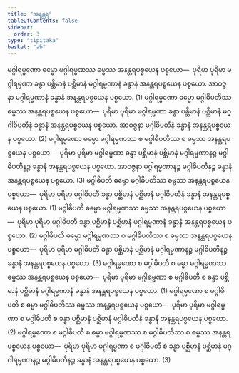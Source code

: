 ```yaml
---
title: "အနန္တရ"
tableOfContents: false
sidebar:
  order: 3
type: "tipitaka"
basket: "ab"
---
```



<DynamicBreadcrumb />

<Division number="36">

<Paragraph number="2530">
မဂ္ဂါရမ္မဏော ဓမ္မော မဂ္ဂါရမ္မဏဿ ဓမ္မဿ အနန္တရပစ္စယေန ပစ္စယော—  ပုရိမာ ပုရိမာ မဂ္ဂါရမ္မဏာ ခန္ဓာ ပစ္ဆိမာနံ ပစ္ဆိမာနံ မဂ္ဂါရမ္မဏာနံ ခန္ဓာနံ အနန္တရပစ္စယေန ပစ္စယော. အာဝဇ္ဇနာ မဂ္ဂါရမ္မဏာနံ ခန္ဓာနံ အနန္တရပစ္စယေန ပစ္စယော. (1)
</Paragraph>

<Paragraph number="2531">
မဂ္ဂါရမ္မဏော ဓမ္မော မဂ္ဂါဓိပတိဿ ဓမ္မဿ အနန္တရပစ္စယေန ပစ္စယော—  ပုရိမာ ပုရိမာ မဂ္ဂါရမ္မဏာ ခန္ဓာ ပစ္ဆိမာနံ ပစ္ဆိမာနံ မဂ္ဂါဓိပတီနံ ခန္ဓာနံ အနန္တရပစ္စယေန ပစ္စယော. အာဝဇ္ဇနာ မဂ္ဂါဓိပတီနံ ခန္ဓာနံ အနန္တရပစ္စယေန ပစ္စယော. (2)
</Paragraph>

<Paragraph number="2532">
မဂ္ဂါရမ္မဏော ဓမ္မော မဂ္ဂါရမ္မဏဿ စ မဂ္ဂါဓိပတိဿ စ ဓမ္မဿ အနန္တရပစ္စယေန ပစ္စယော—  ပုရိမာ ပုရိမာ မဂ္ဂါရမ္မဏာ ခန္ဓာ ပစ္ဆိမာနံ ပစ္ဆိမာနံ မဂ္ဂါရမ္မဏာနဉ္စ မဂ္ဂါဓိပတီနဉ္စ ခန္ဓာနံ အနန္တရပစ္စယေန ပစ္စယော. အာဝဇ္ဇနာ မဂ္ဂါရမ္မဏာနဉ္စ မဂ္ဂါဓိပတီနဉ္စ ခန္ဓာနံ အနန္တရပစ္စယေန ပစ္စယော. (3)
</Paragraph>

</Division>
<Division number="37">

<Paragraph number="2533">
မဂ္ဂါဓိပတိ ဓမ္မော မဂ္ဂါဓိပတိဿ ဓမ္မဿ အနန္တရပစ္စယေန ပစ္စယော—  ပုရိမာ ပုရိမာ မဂ္ဂါဓိပတီ ခန္ဓာ ပစ္ဆိမာနံ ပစ္ဆိမာနံ မဂ္ဂါဓိပတီနံ ခန္ဓာနံ အနန္တရပစ္စယေန ပစ္စယော. (1)
</Paragraph>

<Paragraph number="2534">
မဂ္ဂါဓိပတိ ဓမ္မော မဂ္ဂါရမ္မဏဿ ဓမ္မဿ အနန္တရပစ္စယေန ပစ္စယော—  ပုရိမာ ပုရိမာ မဂ္ဂါဓိပတီ ခန္ဓာ ပစ္ဆိမာနံ ပစ္ဆိမာနံ မဂ္ဂါရမ္မဏာနံ ခန္ဓာနံ အနန္တရပစ္စယေန ပစ္စယော. (2)
</Paragraph>

<Paragraph number="2535">
မဂ္ဂါဓိပတိ ဓမ္မော မဂ္ဂါရမ္မဏဿ စ မဂ္ဂါဓိပတိဿ စ ဓမ္မဿ အနန္တရပစ္စယေန ပစ္စယော—  ပုရိမာ ပုရိမာ မဂ္ဂါဓိပတီ ခန္ဓာ ပစ္ဆိမာနံ ပစ္ဆိမာနံ မဂ္ဂါရမ္မဏာနဉ္စ မဂ္ဂါဓိပတီနဉ္စ ခန္ဓာနံ အနန္တရပစ္စယေန ပစ္စယော. (3)
</Paragraph>

</Division>
<Division number="38">

<Paragraph number="2536">
မဂ္ဂါရမ္မဏော စ မဂ္ဂါဓိပတိ စ ဓမ္မာ မဂ္ဂါရမ္မဏဿ ဓမ္မဿ အနန္တရပစ္စယေန ပစ္စယော—  ပုရိမာ ပုရိမာ မဂ္ဂါရမ္မဏာ စ မဂ္ဂါဓိပတီ စ ခန္ဓာ ပစ္ဆိမာနံ ပစ္ဆိမာနံ မဂ္ဂါရမ္မဏာနံ ခန္ဓာနံ အနန္တရပစ္စယေန ပစ္စယော. (1)
</Paragraph>

<Paragraph number="2537">
မဂ္ဂါရမ္မဏော စ မဂ္ဂါဓိပတိ စ ဓမ္မာ မဂ္ဂါဓိပတိဿ ဓမ္မဿ အနန္တရပစ္စယေန ပစ္စယော—  ပုရိမာ ပုရိမာ မဂ္ဂါရမ္မဏာ စ မဂ္ဂါဓိပတီ စ ခန္ဓာ ပစ္ဆိမာနံ ပစ္ဆိမာနံ မဂ္ဂါဓိပတီနံ ခန္ဓာနံ အနန္တရပစ္စယေန ပစ္စယော. (2)
</Paragraph>

<Paragraph number="2538">
မဂ္ဂါရမ္မဏော စ မဂ္ဂါဓိပတိ စ ဓမ္မာ မဂ္ဂါရမ္မဏဿ စ မဂ္ဂါဓိပတိဿ စ ဓမ္မဿ အနန္တရပစ္စယေန ပစ္စယော—  ပုရိမာ ပုရိမာ မဂ္ဂါရမ္မဏာ စ မဂ္ဂါဓိပတီ စ ခန္ဓာ ပစ္ဆိမာနံ ပစ္ဆိမာနံ မဂ္ဂါရမ္မဏာနဉ္စ မဂ္ဂါဓိပတီနဉ္စ ခန္ဓာနံ အနန္တရပစ္စယေန ပစ္စယော. (3)
</Paragraph>
</Division>